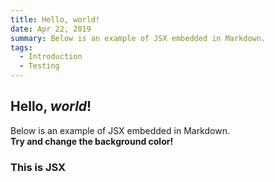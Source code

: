 ```yaml
---
title: Hello, world!
date: Apr 22, 2019
summary: Below is an example of JSX embedded in Markdown.
tags:
  - Introduction
  - Testing
---
```


## Hello, _world_!

Below is an example of JSX embedded in Markdown. <br /> **Try and change
the background color!**

<div style={{ padding: '20px', backgroundColor: 'tomato' }}>
  <h3>This is JSX</h3>
</div>
